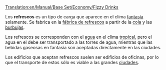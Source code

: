 [[Translation:en/Manual/Base Set/Economy/Fizzy Drinks]]

{{es/Carga| carga  = Refrescos
| imagen = FizzyDrinks.png
| producida =[[es/Manual/Base Set/Economy/Fábrica de refrescos|Fábrica de refrescos]]
| aceptada  =[[es/Manual/Pueblo|Pueblo]]
}}

Los '''refrescos''' es un tipo de carga que aparece en el clima [[es/fantasía|fantasía]] solamente. Se fabrica en la [[es/fábrica de refrescos|fábrica de refrescos]] a partir de la [[es/cola|cola]] y las [[es/burbujas|burbujas]].

Los refrescos se corresponden con el [[es/agua|agua]] en el clima [[es/tropical|tropical]], pero el agua en el debe ser transportado a las torres de agua, mientras que las bebidas gaseosas en fantasía son aceptadas directamente en las ciudades. 

Los edificios que aceptan refrescos suelen ser edificios de oficinas, por lo que el transporte de estos sólo es viable a las grandes [[es/Manual/Pueblo|ciudades]].
